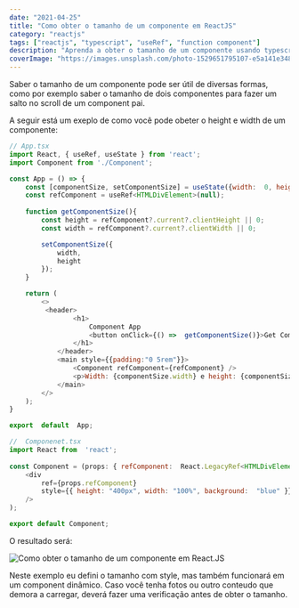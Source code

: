 ```yaml
---
date: "2021-04-25"
title: "Como obter o tamanho de um componente em ReactJS"
category: "reactjs"
tags: ["reactjs", "typescript", "useRef", "function component"]
description: "Aprenda a obter o tamanho de um componente usando typescript, componente funcional e useRef",
coverImage: "https://images.unsplash.com/photo-1529651795107-e5a141e34843?ixid=MnwxMjA3fDB8MHxwaG90by1wYWdlfHx8fGVufDB8fHx8&ixlib=rb-1.2.1&auto=format&w=800&q=100",
---
```


Saber o tamanho de um componente pode ser útil de diversas formas, como por exemplo saber o tamanho de dois componentes para fazer um salto no scroll de um component pai.

A seguir está um exeplo de como você pode obeter o height e width de um componente: 

```javascript
// App.tsx
import React, { useRef, useState } from 'react';
import Component from './Component';

const App = () => {
	const [componentSize, setComponentSize] = useState({width:  0, height:  0})
	const refComponent = useRef<HTMLDivElement>(null);
	
	function getComponentSize(){
		const height = refComponent?.current?.clientHeight || 0;
		const width = refComponent?.current?.clientWidth || 0;

		setComponentSize({
			width,
			height
		});
	}

	return (
		<>
		 <header>
				<h1>
					Component App
					<button onClick={() =>  getComponentSize()}>Get Component Size</button>
				</h1>
			</header>
			<main style={{padding:"0 5rem"}}>
				<Component refComponent={refComponent} />
				<p>Width: {componentSize.width} e height: {componentSize.height}</p>
			</main>
		</>
	);
}

export  default  App;
```

```javascript
//	Componenet.tsx
import React from  'react';
 
const Component = (props: { refComponent:  React.LegacyRef<HTMLDivElement> }) => (
	<div 
		ref={props.refComponent}
		style={{ height: "400px", width: "100%", background:  "blue" }} 
	/>
);

export default Component;
```

O resultado será:
 
![Como obter o tamanho de um componente em React.JS](https://user-images.githubusercontent.com/50744385/115805494-7ad62b00-a3bb-11eb-9718-c226e2e12099.png)

Neste exemplo eu defini o tamanho com style, mas também funcionará em um component dinâmico. Caso você tenha fotos ou outro conteudo que demora a carregar, deverá fazer uma verificação antes de obter o tamanho.
